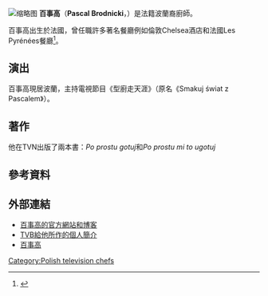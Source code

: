 [[File:Pascal_Brodnicki_2015.jpg|缩略图]]
'''百事高'''（'''Pascal Brodnicki'''，{{Bd|1976年|9月5日}}）是法籍波蘭裔廚師。

百事高出生於法國，曾任職許多著名餐廳例如倫敦Chelsea酒店和法國Les Pyrénées餐廳<ref>{{Cite web |url=http://restaurant.michelin.fr/restaurant/france/64220-saint-jean-pied-de-port/les-pyrenees/2cqrobi |title=存档副本 |access-date=2014-01-19 |archive-date=2016-07-31 |archive-url=https://web.archive.org/web/20160731070502/http://restaurant.michelin.fr/restaurant/france/64220-saint-jean-pied-de-port/les-pyrenees/2cqrobi |dead-url=no }}</ref>。

==演出==
百事高現居波蘭，主持電視節目《型廚走天涯》（原名《Smakuj świat z Pascalem》）。

==著作==
他在TVN出版了兩本書：''Po prostu gotuj''和''Po prostu mi to ugotuj''

== 參考資料 ==
<references/>

== 外部連結 ==
* [http://www.pascalbrodnicki.pl 百事高的官方網站和博客] {{Wayback|url=http://www.pascalbrodnicki.pl/ |date=20201204233030 }}{{pl icon}}
* [http://programme.tvb.com/foodandtravel/tasteworldwithpascal TVB給他所作的個人簡介] {{Wayback|url=http://programme.tvb.com/foodandtravel/tasteworldwithpascal |date=20130819023556 }}
* [https://zh.scribd.com/doc/256914233/Pascal-Brodnicki-bio-%E7%99%BE%E4%BA%8B%E9%AB%98 百事高] {{Wayback|url=https://zh.scribd.com/doc/256914233/Pascal-Brodnicki-bio-%E7%99%BE%E4%BA%8B%E9%AB%98 |date=20160304095341 }}

{{Authority control}}
{{DEFAULTSORT:Brodnicki, Pascal}}
[[Category:Polish_television_chefs|Category:Polish television chefs]]

{{Poland-bio-stub}}